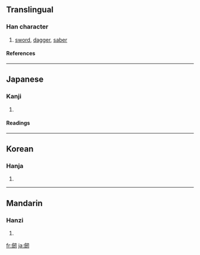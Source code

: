 {{see|劍}}

==Translingual==
===Han character===
{{Han char|rn=18|rad=刀|as=14|sn=16|four=|canj=人人尸竹戈 (OOSHI)}}
# [[sword]], [[dagger]], [[saber]]
====References====
{{Han ref|kx=0145.090|dkj=02243|dj=0327.010|hdz=10360.070|uh=5292|ud=21138}}
----
==Japanese==
===Kanji===
{{ja-kanji|grade=|rs=刀14}}
# {{defn|Japanese}} 
====Readings====
{{ja-readings|on=[[けん]] (ken)|kun=[[つるぎ]] (tsurugi)}}
----
==Korean==
===Hanja===
{{ko-hanja|hangeul=[[검]]|rv=geom|mr=kŏm}}
# {{defn|Korean}}
----
==Mandarin==
===Hanzi===
{{cmn-hanzi|pin=[[jiàn]] ([[jian4]])|wg=chien<sup>4</sup>}}
# {{defn|Mandarin}}

[[fr:劒]]
[[ja:劒]]